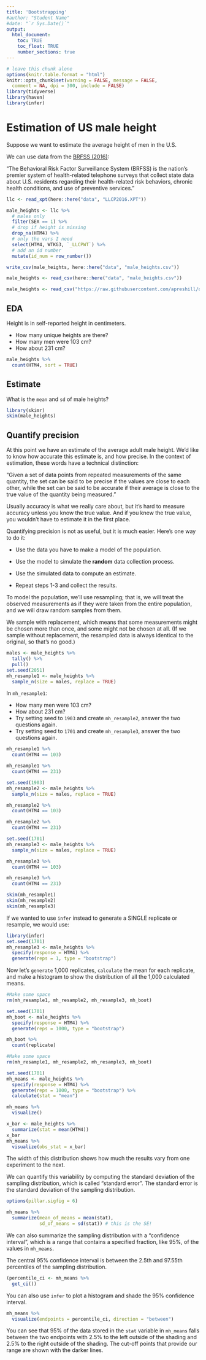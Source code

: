 ```yaml
---
title: 'Bootstrapping'
#author: "Student Name"
#date: "`r Sys.Date()`"
output:
  html_document:
    toc: TRUE
    toc_float: TRUE
    number_sections: true
---
```




```r
# leave this chunk alone
options(knitr.table.format = "html") 
knitr::opts_chunk$set(warning = FALSE, message = FALSE, 
  comment = NA, dpi = 300, include = FALSE)
library(tidyverse)
library(haven)
library(infer)
```


# Estimation of US male height

Suppose we want to estimate the average height of men in the U.S.

We can use data from the [BRFSS (2016)](https://www.cdc.gov/brfss/annual_data/annual_2016.html):

"The Behavioral Risk Factor Surveillance System (BRFSS) is the nation's premier system of health-related telephone surveys that collect state data about U.S. residents regarding their health-related risk behaviors, chronic health conditions, and use of preventive services."


```r
llc <- read_xpt(here::here("data", "LLCP2016.XPT"))

male_heights <- llc %>% 
  # males only
  filter(SEX == 1) %>% 
  # drop if height is missing
  drop_na(HTM4) %>% 
  # only the vars I need
  select(HTM4, WTKG3, `_LLCPWT`) %>% 
  # add an id number 
  mutate(id_num = row_number())

write_csv(male_heights, here::here("data", "male_heights.csv"))
```

```r
male_heights <- read_csv(here::here("data", "male_heights.csv"))
```

```r
male_heights <- read_csv("https://raw.githubusercontent.com/apreshill/ohsu-basic-stats/master/data/male_heights.csv")
```


## EDA

Height is in self-reported height in centimeters.

* How many unique heights are there?
* How many men were 103 cm? 
* How about 231 cm?

```r
male_heights %>% 
  count(HTM4, sort = TRUE)
```


## Estimate 

What is the `mean` and `sd` of male heights?

```r
library(skimr)
skim(male_heights)
```



## Quantify precision

At this point we have an estimate of the average adult male height. We'd like to know how accurate this estimate is, and how precise. In the context of estimation, these words have a technical distinction:

"Given a set of data points from repeated measurements of the same quantity, the set can be said to be precise if the values are close to each other, while the set can be said to be accurate if their average is close to the true value of the quantity being measured."

Usually accuracy is what we really care about, but it's hard to measure accuracy unless you know the true value. And if you knew the true value, you wouldn't have to estimate it in the first place.

Quantifying precision is not as useful, but it is much easier. Here's one way to do it:

* Use the data you have to make a model of the population.

* Use the model to simulate the **random** data collection process.

* Use the simulated data to compute an estimate.

* Repeat steps 1-3 and collect the results.

To model the population, we'll use resampling; that is, we will treat the observed measurements as if they were taken from the entire population, and we will draw random samples from them.

We sample with replacement, which means that some measurements might be chosen more than once, and some might not be chosen at all. (If we sample without replacement, the resampled data is always identical to the original, so that's no good.)


```r
males <- male_heights %>% 
  tally() %>% 
  pull()
set.seed(2051)
mh_resample1 <- male_heights %>% 
  sample_n(size = males, replace = TRUE)
```

In `mh_resample1`:

* How many men were 103 cm? 
* How about 231 cm?
* Try setting seed to `1903` and create `mh_resample2`, answer the two questions again.
* Try setting seed to `1701` and create `mh_resample3`, answer the two questions again.


```r
mh_resample1 %>% 
  count(HTM4 == 103)
```

```r
mh_resample1 %>% 
  count(HTM4 == 231)
```



```r
set.seed(1903)
mh_resample2 <- male_heights %>% 
  sample_n(size = males, replace = TRUE)
```


```r
mh_resample2 %>% 
  count(HTM4 == 103)
```

```r
mh_resample2 %>% 
  count(HTM4 == 231)
```


```r
set.seed(1701)
mh_resample3 <- male_heights %>% 
  sample_n(size = males, replace = TRUE)
```


```r
mh_resample3 %>% 
  count(HTM4 == 103)
```

```r
mh_resample3 %>% 
  count(HTM4 == 231)
```


```r
skim(mh_resample1)
skim(mh_resample2)
skim(mh_resample3)
```


If we wanted to use `infer` instead to generate a SINGLE replicate or resample, we would use:

```r
library(infer)
set.seed(1701)
mh_resample3 <- male_heights %>% 
  specify(response = HTM4) %>% 
  generate(reps = 1, type = "bootstrap")
```

Now let's `generate` 1,000 replicates, `calculate` the mean for each replicate, and make a histogram to show the distribution of all the 1,000 calculated means.

```r
#Make some space
rm(mh_resample1, mh_resample2, mh_resample3, mh_boot)

set.seed(1701)
mh_boot <- male_heights %>% 
  specify(response = HTM4) %>% 
  generate(reps = 1000, type = "bootstrap") 

mh_boot %>% 
  count(replicate)
```

```r
#Make some space
rm(mh_resample1, mh_resample2, mh_resample3, mh_boot)

set.seed(1701)
mh_means <- male_heights %>% 
  specify(response = HTM4) %>% 
  generate(reps = 1000, type = "bootstrap") %>% 
  calculate(stat = "mean")

mh_means %>% 
  visualize()

x_bar <- male_heights %>% 
  summarize(stat = mean(HTM4))
x_bar
mh_means %>% 
  visualize(obs_stat = x_bar)
```

The width of this distribution shows how much the results vary from one experiment to the next.

We can quantify this variability by computing the standard deviation of the sampling distribution, which is called "standard error". The standard error is the standard deviation of the sampling distribution.

```r
options(pillar.sigfig = 6)

mh_means %>% 
  summarize(mean_of_means = mean(stat),
            sd_of_means = sd(stat)) # this is the SE!
```


We can also summarize the sampling distribution with a "confidence interval", which is a range that contains a specified fraction, like 95%, of the values in `mh_means`.

The central 95% confidence interval is between the 2.5th and 97.55th percentiles of the sampling distribution.

```r
(percentile_ci <- mh_means %>% 
  get_ci())
```

You can also use `infer` to plot a histogram and shade the 95% confidence interval.

```r
mh_means %>% 
  visualize(endpoints = percentile_ci, direction = "between")
```

You can see that 95% of the data stored in the `stat` variable in `mh_means` falls between the two endpoints with 2.5% to the left outside of the shading and 2.5% to the right outside of the shading. The cut-off points that provide our range are shown with the darker lines.



